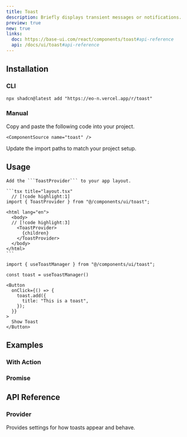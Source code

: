```yaml
---
title: Toast
description: Briefly displays transient messages or notifications.
preview: true
new: true
links:
  doc: https://base-ui.com/react/components/toast#api-reference
  api: /docs/ui/toast#api-reference
---
```


<ComponentTabs name="toast-demo" />

## Installation

### CLI

```package-install
npx shadcn@latest add "https://eo-n.vercel.app/r/toast"
```

### Manual

<Steps>

  <Step>
    Copy and paste the following code into your project.

    <ComponentSource name="toast" />

  </Step>
  
  <Step>Update the import paths to match your project setup.</Step>

</Steps>

## Usage

    Add the ```ToastProvider``` to your app layout.

    ```tsx title="layout.tsx"
      // [!code highlight:1]
    import { ToastProvider } from "@/components/ui/toast";

    <html lang="en">
      <body>
      // [!code highlight:3]
        <ToastProvider>
          {children}
        </ToastProvider>
      </body>
    </html>
    ```

```tsx
import { useToastManager } from "@/components/ui/toast";
```

```tsx
const toast = useToastManager()

<Button
  onClick={() => {
    toast.add({
      title: "This is a toast",
    });
  }}
>
  Show Toast
</Button>
```

## Examples

### With Action

<ComponentTabs name="toast-with-action" />

### Promise

<ComponentTabs name="toast-promise" />

## API Reference

### Provider

Provides settings for how toasts appear and behave.

<AutoTypeTable path="./types/docs/toast.ts" name="ProviderProps" />
